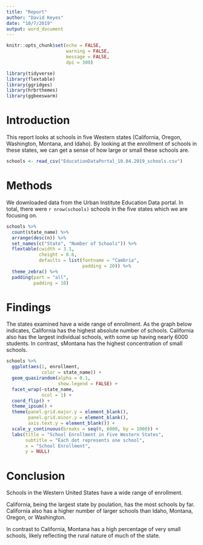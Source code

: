 ```yaml
---
title: "Report"
author: "David Keyes"
date: "10/7/2019"
output: word_document
---
```


```r
knitr::opts_chunk$set(echo = FALSE,
                      warning = FALSE,
                      message = FALSE,
                      dpi = 300)
```

```r
library(tidyverse)
library(flextable)
library(ggridges)
library(hrbrthemes)
library(ggbeeswarm)
```



# Introduction

This report looks at schools in five Western states (California, Oregon, Washington, Montana, and Idaho). By looking at the enrollment of schools in these states, we can get a sense of how large or small these schools are. 


```r
schools <- read_csv("EducationDataPortal_10.04.2019_schools.csv")
```

# Methods

We downloaded data from the Urban Institute Education Data portal. In total, there were `r nrow(schools)` schools in the five states which we are focusing on. 

```r
schools %>% 
  count(state_name) %>% 
  arrange(desc(n)) %>% 
  set_names(c("State", "Number of Schools")) %>% 
  flextable(cwidth = 3.1,
            cheight = 0.6,
            defaults = list(fontname = "Cambria",
                            padding = 20)) %>% 
  theme_zebra() %>% 
  padding(part = "all",
          padding = 10)

```


# Findings

The states examined have a wide range of enrollment. As the graph below indicates, California has the highest absolute number of schools. California also has the largest individual schools, with some up having nearly 6000 students. In contrast, sMontana has the highest concentration of small schools. 

```r
schools %>% 
  ggplot(aes(1, enrollment,
             color = state_name)) +
  geom_quasirandom(alpha = 0.1,
                   show.legend = FALSE) +
  facet_wrap(~state_name,
             ncol = 1) +
  coord_flip() +
  theme_ipsum() +
  theme(panel.grid.major.y = element_blank(),
        panel.grid.minor.y = element_blank(),
        axis.text.y = element_blank()) +
  scale_y_continuous(breaks = seq(0, 6000, by = 1000)) +
  labs(title = "School Enrollment in Five Western States",
       subtitle = "Each dot represents one school",
       x = "School Enrollment",
       y = NULL)
```



# Conclusion

Schools in the Western United States have a wide range of enrollment. 

California, being the largest state by poulation, has the most schools by far. California also has a higher number of larger schools than Idaho, Montana, Oregon, or Washington. 

In contrast to California, Montana has a high percentage of very small schools, likely reflecting the rural nature of much of the state. 




